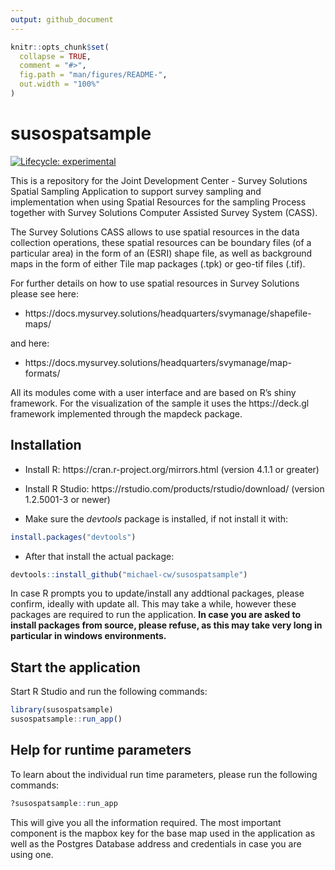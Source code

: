 ```yaml
---
output: github_document
---
```


<!-- README.md is generated from README.Rmd. Please edit that file -->

```r
knitr::opts_chunk$set(
  collapse = TRUE,
  comment = "#>",
  fig.path = "man/figures/README-",
  out.width = "100%"
)
```

# susospatsample

<!-- badges: start -->
[![Lifecycle: experimental](https://img.shields.io/badge/lifecycle-experimental-orange.svg)](https://lifecycle.r-lib.org/articles/stages.html#experimental)
<!-- badges: end -->

This is a repository for the Joint Development Center - Survey Solutions Spatial Sampling Application to support survey sampling and implementation when using Spatial Resources for the sampling Process together with Survey Solutions Computer Assisted Survey System (CASS).

The Survey Solutions CASS allows to use spatial resources in the data collection operations, these spatial resources can be boundary files (of a particular area) in the form of an (ESRI) shape file, as well as background maps in the form of either Tile map packages (.tpk) or geo-tif files (.tif).

For further details on how to use spatial resources in Survey Solutions please see here: 

* https://docs.mysurvey.solutions/headquarters/svymanage/shapefile-maps/

and here:

* https://docs.mysurvey.solutions/headquarters/svymanage/map-formats/

All its modules come with a user interface and are based on R's shiny framework. For the visualization of the sample it uses the https://deck.gl framework implemented through the mapdeck package.


## Installation

* Install R: https://cran.r-project.org/mirrors.html (version 4.1.1 or greater)

* Install R Studio: https://rstudio.com/products/rstudio/download/ (version 1.2.5001-3 or newer)

* Make sure the *devtools* package is installed, if not install it with:

```r
install.packages("devtools")

```

* After that install the actual package:

```r
devtools::install_github("michael-cw/susospatsample")

```

In case R prompts you to update/install any addtional packages, please confirm, ideally with update all. This may take a while, however these packages are required to run the application. **In case you are asked to install packages from source, please refuse, as this may take very long in particular in windows environments.**



## Start the application

Start R Studio and run the following commands:


```r
library(susospatsample)
susospatsample::run_app()

```


## Help for runtime parameters

To learn about the individual run time parameters, please run the following commands:


```r
?susospatsample::run_app

```

This will give you all the information required. The most important component is the mapbox key for the base map used in the application as well as the Postgres Database address and credentials in case you are using one.
